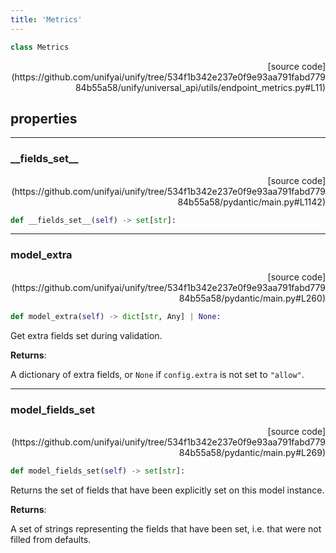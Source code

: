 ```yaml
---
title: 'Metrics'
---
```


```python
class Metrics
```

<p align="right">[source code](https://github.com/unifyai/unify/tree/534f1b342e237e0f9e93aa791fabd77984b55a58/unify/universal_api/utils/endpoint_metrics.py#L11)</p>



## properties

---

### \_\_fields\_set\_\_

<p align="right">[source code](https://github.com/unifyai/unify/tree/534f1b342e237e0f9e93aa791fabd77984b55a58/pydantic/main.py#L1142)</p>

```python
def __fields_set__(self) -> set[str]:
```



---

### model\_extra

<p align="right">[source code](https://github.com/unifyai/unify/tree/534f1b342e237e0f9e93aa791fabd77984b55a58/pydantic/main.py#L260)</p>

```python
def model_extra(self) -> dict[str, Any] | None:
```

Get extra fields set during validation.

**Returns**:

A dictionary of extra fields, or `None` if `config.extra` is not set to `"allow"`.

---

### model\_fields\_set

<p align="right">[source code](https://github.com/unifyai/unify/tree/534f1b342e237e0f9e93aa791fabd77984b55a58/pydantic/main.py#L269)</p>

```python
def model_fields_set(self) -> set[str]:
```

Returns the set of fields that have been explicitly set on this model instance.

**Returns**:

A set of strings representing the fields that have been set,
i.e. that were not filled from defaults.